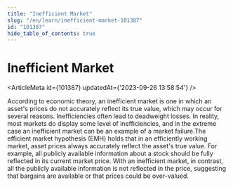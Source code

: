 ```yaml
---
title: "Inefficient Market"
slug: "/en/learn/inefficient-market-101387"
id: "101387"
hide_table_of_contents: true
---
```



# Inefficient Market

<ArticleMeta id={101387} updatedAt={'2023-09-26 13:58:54'} />
<div className='border-solid border-b border-t-0 my-4 border-[var(--ifm-color-gray-300)]' />

According to economic theory, an inefficient market is one in which an asset's prices do not accurately reflect its true value, which may occur for several reasons. Inefficiencies often lead to deadweight losses. In reality, most markets do display some level of inefficiencies, and in the extreme case an inefficient market can be an example of a market failure.The efficient market hypothesis (EMH) holds that in an efficiently working market, asset prices always accurately reflect the asset's true value. For example, all publicly available information about a stock should be fully reflected in its current market price. With an inefficient market, in contrast, all the publicly available information is not reflected in the price, suggesting that bargains are available or that prices could be over-valued.
